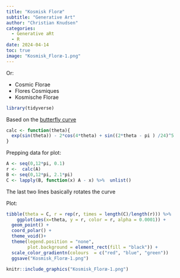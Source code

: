 ```yaml
---
title: "Kosmisk Floræ"
subtitle: "Generative Art"
author: "Christian Knudsen"
categories:
  - Generative aRt
  - R
date: 2024-04-14
toc: true
image: "Kosmisk_Floræ-1.png"
---
```

Or:

- Cosmic Florae
- Flores Cosmiques
- Kosmische Florae


```r
library(tidyverse)
```

Based on the [butterfly curve](https://en.wikipedia.org/wiki/Butterfly_curve_(transcendental))
```r
calc <- function(theta){
  exp(sin(theta)) - 2*cos(4*theta) + sin((2*theta - pi ) /24)^5
}
```

Prepping data for plot:

```r
A <- seq(0,12*pi, 0.1)
r <-  calc(A)
B <- seq(0,12*pi, 2.1*pi)
C <- lapply(B, function(x) A - x) %>%  unlist()
```

The last two lines basically rotates the curve

Plot:
```r
tibble(theta = C, r = rep(r, times = length(C)/length(r))) %>% 
    ggplot(aes(x=theta, y = r, color = r, alpha = 0.0001)) +
  geom_point() +
  coord_polar() +
  theme_void()+
  theme(legend.position = "none",
        plot.background = element_rect(fill = "black")) +
  scale_color_gradientn(colours  = c("red", "blue", "green")) 
  ggsave("Kosmisk_Floræ-1.png")
```

```r
knitr::include_graphics("Kosmisk_Floræ-1.png")
```


